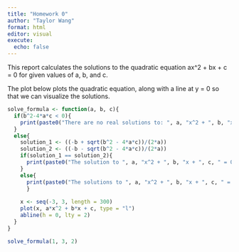 ```yaml
---
title: "Homework 0"
author: "Taylor Wang"
format: html
editor: visual
execute: 
  echo: false
---
```


This report calculates the solutions to the quadratic equation ax\^2 + bx + c = 0 for given values of a, b, and c.

The plot below plots the quadratic equation, along with a line at y = 0 so that we can visualize the solutions.

```r
solve_formula <- function(a, b, c){
  if(b^2-4*a*c < 0){
    print(paste0("There are no real solutions to: ", a, "x^2 + ", b, "x + ", c, " = 0"))
  }
  else{
    solution_1 <- ((-b + sqrt(b^2 - 4*a*c))/(2*a))
    solution_2 <- ((-b - sqrt(b^2 - 4*a*c))/(2*a))
    if(solution_1 == solution_2){
      print(paste0("The solution to ", a, "x^2 + ", b, "x + ", c, " = 0 is ", solution_1))
    }
    else{
      print(paste0("The solutions to ", a, "x^2 + ", b, "x + ", c, " = 0 are ", solution_1, " and ", solution_2, "."))
      }
    
    x <- seq(-3, 3, length = 300)
    plot(x, a*x^2 + b*x + c, type = "l")
    abline(h = 0, lty = 2)
  }
}

solve_formula(1, 3, 2)
```
